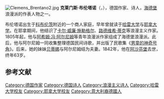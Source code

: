 [[File:Clemens_Brentano2.jpg|thumb]]
'''克莱门斯·布伦塔诺'''（{{lang|de|Clemens Brentano}}，{{bd|1778年|9月9日|1842年|7月28日}}），德国作家、诗人，[[海德堡|海德堡]]浪漫派的作表人物之一。

布伦塔诺出生于[[科布伦茨|科布伦茨]]附近的一个商人家庭，早年曾就读于[[哈雷-维滕贝格大学|哈雷大学]]与[[耶拿大学|耶拿大学]]。在耶拿期间，他结识了[[卡尔·威廉·施勒格尔|卡尔·威廉·施勒格尔]]、[[路德维希·蒂克|路德维希·蒂克]]等浪漫主义作家。1805年起，他与[[阿希姆·冯·阿尔尼姆|阿希姆·冯·阿尔尼姆]]等青年浪漫派作家组成了海德堡浪漫派。此后，他与阿尔尼姆一同收集整理德国民间诗歌，并出版了民歌集《[[男童的神奇号角|男童的神奇号角]]》。后来，她的妹妹[[贝蒂娜·冯·阿尔尼姆|贝蒂娜]]与阿尔尼姆结为夫妻。1842年，他在[[阿沙芬堡|阿沙芬堡]]去世，终年63岁。{{r|zhang}}{{r|sun}}

== 参考文献 ==
{{reflist|refs=
<ref name=zhang>{{cite book|title=《外国文学知识辞典》|editor=张德政|year=1993|publisher=书目文献出版社}}</ref>
<ref name=sun>{{cite book|title=《西方文化百科辞典》|editor=孙鼎国|publisher=吉林人民出版社|year=2006}}</ref>
}}

{{德国作家小作品}}

{{DEFAULTSORT: Brentano, Clemens}}
[[Category:德国作家|Category:德国作家]]
[[Category:德国诗人|Category:德国诗人]]
[[Category:浪漫主义诗人|Category:浪漫主义诗人]]
[[Category:哈雷大学校友|Category:哈雷大学校友]]
[[Category:耶拿大学校友|Category:耶拿大学校友]]
[[Category:意大利裔德國人|Category:意大利裔德國人]]